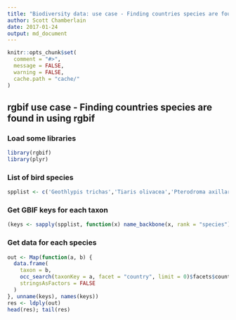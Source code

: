 ```yaml
---
title: "Biodiversity data: use case - Finding countries species are found"
author: Scott Chamberlain
date: 2017-01-24
output: md_document
---
```


```r
knitr::opts_chunk$set(
  comment = "#>",
  message = FALSE,
  warning = FALSE,
  cache.path = "cache/"
)
```

## rgbif use case - Finding countries species are found in using rgbif

### Load some libraries

```r
library(rgbif)
library(plyr)
```

### List of bird species

```r
spplist <- c('Geothlypis trichas','Tiaris olivacea','Pterodroma axillaris','Calidris ferruginea','Pterodroma macroptera','Gallirallus australis','Falco cenchroides','Telespiza cantans','Oreomystis bairdi','Cistothorus palustris')
```

### Get GBIF keys for each taxon

```r
(keys <- sapply(spplist, function(x) name_backbone(x, rank = "species")$usageKey))
```

### Get data for each species

```r
out <- Map(function(a, b) {
  data.frame(
    taxon = b, 
    occ_search(taxonKey = a, facet = "country", limit = 0)$facets$country,
    stringsAsFactors = FALSE
  )
}, unname(keys), names(keys))
res <- ldply(out)
head(res); tail(res)
```
